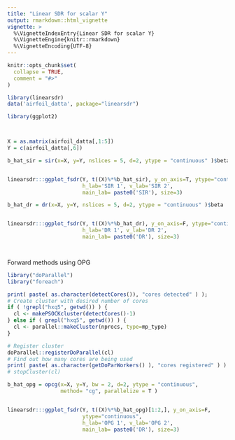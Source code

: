 ```yaml
---
title: "Linear SDR for scalar Y"
output: rmarkdown::html_vignette
vignette: >
  %\VignetteIndexEntry{Linear SDR for scalar Y}
  %\VignetteEngine{knitr::rmarkdown}
  %\VignetteEncoding{UTF-8}
---
```


```r
knitr::opts_chunk$set(
  collapse = TRUE,
  comment = "#>"
)
```

```r
library(linearsdr)
data('airfoil_datta', package="linearsdr")

```

```r
library(ggplot2)



X = as.matrix(airfoil_datta[,1:5])
Y = c(airfoil_datta[,6])

b_hat_sir = sir(x=X, y=Y, nslices = 5, d=2, ytype = "continuous" )$beta


linearsdr:::ggplot_fsdr(Y, t((X)%*%b_hat_sir), y_on_axis=T, ytype="continuous",
                        h_lab='SIR 1', v_lab='SIR 2',
                        main_lab= paste0('SIR'), size=3)

b_hat_dr = dr(x=X, y=Y, nslices = 5, d=2, ytype = "continuous" )$beta


linearsdr:::ggplot_fsdr(Y, t((X)%*%b_hat_dr), y_on_axis=F, ytype="continuous",
                        h_lab='DR 1', v_lab='DR 2',
                        main_lab= paste0('DR'), size=3)




```

Forward methods using OPG
```r
library("doParallel")
library("foreach")

print( paste( as.character(detectCores()), "cores detected" ) );
# Create cluster with desired number of cores
if ( !grepl("hxq5", getwd()) ) {
  cl <- makePSOCKcluster(detectCores()-1)
} else if ( grepl("hxq5", getwd()) ) {
  cl <- parallel::makeCluster(nprocs, type=mp_type)
}

# Register cluster
doParallel::registerDoParallel(cl)
# Find out how many cores are being used
print( paste( as.character(getDoParWorkers() ), "cores registered" ) )
# stopCluster(cl)

b_hat_opg = opcg(x=X, y=Y, bw = 2, d=2, ytype = "continuous", 
                 method= "cg", parallelize = T )


linearsdr:::ggplot_fsdr(Y, t((X)%*%b_hat_opg)[1:2,], y_on_axis=F,
                        ytype="continuous",
                        h_lab='OPG 1', v_lab='OPG 2',
                        main_lab= paste0('DR'), size=3)

```
